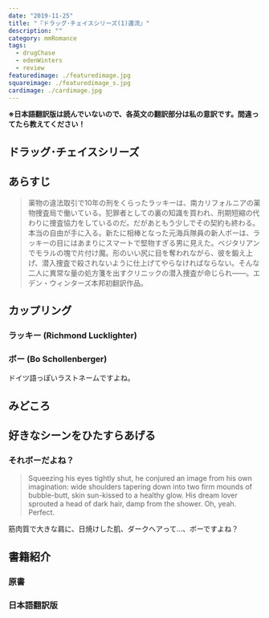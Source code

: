 ```yaml
---
date: "2019-11-25"
title: "『ドラッグ･チェイスシリーズ(1)還流』"
description: ""
category: mmRomance
tags:
  - drugChase
  - edenWinters
  - review
featuredimage: ./featuredimage.jpg
squareimage: ./featuredimage_s.jpg
cardimage: ./cardimage.jpg
---
```



**※日本語翻訳版は読んでいないので、各英文の翻訳部分は私の意訳です。間違ってたら教えてください！**

## ドラッグ･チェイスシリーズ

<Series name="DiversionSeries" />

## あらすじ

<Blockquote srcName="還流 (ドラッグ･チェイスシリーズ #1)" srcURL="https://amzn.to/2D5qDO0">
薬物の違法取引で10年の刑をくらったラッキーは、南カリフォルニアの薬物捜査局で働いている。犯罪者としての裏の知識を買われ、刑期短縮の代わりに捜査協力をしているのだ。だがあともう少しでその契約も終わる。本当の自由が手に入る。新たに相棒となった元海兵隊員の新人ボーは、ラッキーの目にはあまりにスマートで堅物すぎる男に見えた。ベジタリアンでモラルの塊で片付け魔。形のいい尻に目を奪われながら、彼を鍛え上げ、潜入捜査で殺されないように仕上げてやらなければならない。そんな二人に異常な量の処方箋を出すクリニックの潜入捜査が命じられ――。エデン・ウィンターズ本邦初翻訳作品。
</Blockquote>

## カップリング

### ラッキー (Richmond Lucklighter)

### ボー (Bo Schollenberger)
ドイツ語っぽいラストネームですよね。

## みどころ

## 好きなシーンをひたすらあげる

### それボーだよね？

<Blockquote srcName="Diversion" srcURL="https://amzn.to/2QJkVcO" book>
Squeezing his eyes tightly shut, he conjured an image from his own imagination: wide shoulders tapering down into two firm mounds of bubble-butt, skin sun-kissed to a healthy glow. His dream lover sprouted a head of dark hair, damp from the shower. Oh, yeah. Perfect.
</Blockquote>

<p className="translation"></p>

筋肉質で大きな肩に、日焼けした肌、ダークヘアって…、ボーですよね？








<Blockquote srcName="Diversion" srcURL="https://amzn.to/2QJkVcO" book>

</Blockquote>

<p className="translation"></p>

## 書籍紹介

### 原書

<Amazon
  asin="B00LIC5J00"
  title="Diversion (Diversion #1)"
  linkId="f5f8013bebe34787936d3b3f9af9605d"
  author="Eden Winters"
/>

### 日本語翻訳版

<Amazon
  asin="B01LZ2CASG"
  title="還流 (ドラッグ･チェイスシリーズ #1)"
  linkId="814aeab01005749f072eb3d2e19dc90f"
  author="エデン・ウィンターズ "
  KindleUnlimited
/>